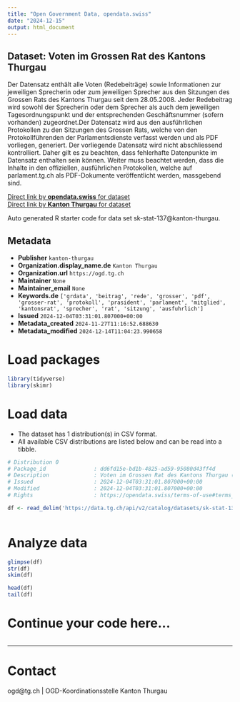 ```yaml
---
title: "Open Government Data, opendata.swiss"
date: "2024-12-15"
output: html_document
---
```


## Dataset: Voten im Grossen Rat des Kantons Thurgau

Der Datensatz enthält alle Voten (Redebeiträge) sowie Informationen zur jeweiligen Sprecherin oder zum jeweiligen Sprecher aus den Sitzungen des Grossen Rats des Kantons Thurgau seit dem 28.05.2008. Jeder Redebeitrag wird sowohl der Sprecherin oder dem Sprecher als auch dem jeweiligen Tagesordnungspunkt und der entsprechenden Geschäftsnummer (sofern vorhanden) zugeordnet.Der Datensatz wird aus den ausführlichen Protokollen zu den Sitzungen des Grossen Rats, welche von den Protokollführenden der Parlamentsdienste verfasst werden und als PDF vorliegen, generiert. Der vorliegende Datensatz wird nicht abschliessend kontrolliert. Daher gilt es zu beachten, dass fehlerhafte Datenpunkte im Datensatz enthalten sein können. Weiter muss beachtet werden, dass die Inhalte in den offiziellen, ausführlichen Protokollen, welche auf parlament.tg.ch als PDF-Dokumente veröffentlicht werden, massgebend sind.  

[Direct link by **opendata.swiss** for dataset](https://opendata.swiss/de/dataset/voten-im-grossen-rat-des-kantons-thurgau)<br>
[Direct link by **Kanton Thurgau** for dataset](https://data.tg.ch/explore/dataset/sk-stat-137/)

Auto generated R starter code for data set sk-stat-137@kanton-thurgau.

## Metadata

- **Publisher** `kanton-thurgau`
- **Organization.display_name.de** `Kanton Thurgau`
- **Organization.url** `https://ogd.tg.ch`
- **Maintainer** `None`
- **Maintainer_email** `None`
- **Keywords.de** `['grdata', 'beitrag', 'rede', 'grosser', 'pdf', 'grosser-rat', 'protokoll', 'prasident', 'parlament', 'mitglied', 'kantonsrat', 'sprecher', 'rat', 'sitzung', 'ausfuhrlich']`
- **Issued** `2024-12-04T03:31:01.807000+00:00`
- **Metadata_created** `2024-11-27T11:16:52.688630`
- **Metadata_modified** `2024-12-14T11:04:23.990658`


# Load packages

```r

library(tidyverse)
library(skimr)

```

# Load data

-   The dataset has 1 distribution(s) in CSV format.
-   All available CSV distributions are listed below and can be read into a tibble.

```r

# Distribution 0
# Package_id               : dd6fd15e-bd1b-4825-ad59-95080d43ff4d
# Description              : Voten im Grossen Rat des Kantons Thurgau (csv)
# Issued                   : 2024-12-04T03:31:01.807000+00:00
# Modified                 : 2024-12-04T03:31:01.807000+00:00
# Rights                   : https://opendata.swiss/terms-of-use#terms_by

df <- read_delim('https://data.tg.ch/api/v2/catalog/datasets/sk-stat-137/exports/csv?use_labels=true')



```

# Analyze data

```r

glimpse(df)
str(df)
skim(df)

head(df)
tail(df)

```

# Continue your code here...

```r

```

------------------------------------------------------------------------

# Contact

ogd@tg.ch | OGD-Koordinationsstelle Kanton Thurgau
